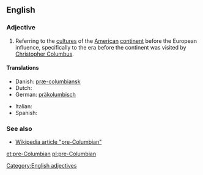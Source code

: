==English==

===Adjective===
{{en-adj|-|pos=[[pre-]][[Columbian]]}}

# Referring to the [[culture]]s of the [[American]] [[continent]] before the European influence, specifically to the era before the continent was visited by [[w:Christopher Columbus|Christopher Columbus]].

====Translations====
{{trans-top|before Christopher Columbus}}
* Danish: [[præ-columbiansk]]
* Dutch: {{t-|nl|precolumbiaans}}
* German: [[präkolumbisch]]
{{trans-mid}}
* Italian: {{t-|it|precolombiano}}
* Spanish: {{t-|es|precolombino}}
{{trans-bottom}}

===See also===
* [[w:pre-Columbian|Wikipedia article "pre-Columbian"]]

[[Category:English adjectives]]

[[et:pre-Columbian]]
[[pl:pre-Columbian]]